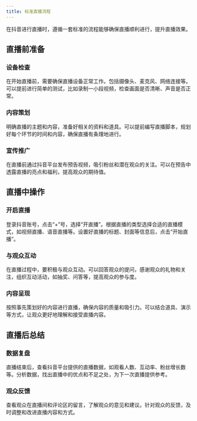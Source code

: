 ```yaml
---
title: 标准直播流程
---
```


在抖音进行直播时，遵循一套标准的流程能够确保直播顺利进行，提升直播效果。

## 直播前准备

### 设备检查

在开始直播前，需要确保直播设备正常工作。包括摄像头、麦克风、网络连接等。可以提前进行简单的测试，比如录制一小段视频，检查画面是否清晰、声音是否正常。

### 内容策划

明确直播的主题和内容，准备好相关的资料和道具。可以提前编写直播脚本，规划好每个环节的时间和内容，确保直播有条理地进行。

### 宣传推广

在直播前通过抖音平台发布预告视频，吸引粉丝和潜在观众的关注。可以在预告中透露直播的亮点和福利，提高观众的期待值。

## 直播中操作

### 开启直播

登录抖音账号，点击“+”号，选择“开直播”。根据直播的类型选择合适的直播模式，如视频直播、语音直播等。设置好直播的标题、封面等信息后，点击“开始直播”。

### 与观众互动

在直播过程中，要积极与观众互动。可以回答观众的提问，感谢观众的礼物和关注，组织互动活动，如抽奖、问答等，提高观众的参与度。

### 内容呈现

按照事先策划好的内容进行直播，确保内容的质量和吸引力。可以结合道具、演示等方式，让观众更好地理解和接受直播内容。

## 直播后总结

### 数据复盘

直播结束后，查看抖音平台提供的直播数据，如观看人数、互动率、粉丝增长数等。分析数据，找出直播中的优点和不足之处，为下一次直播提供参考。

### 观众反馈

查看观众在直播间和评论区的留言，了解观众的意见和建议。针对观众的反馈，及时调整和改进直播内容和方式。